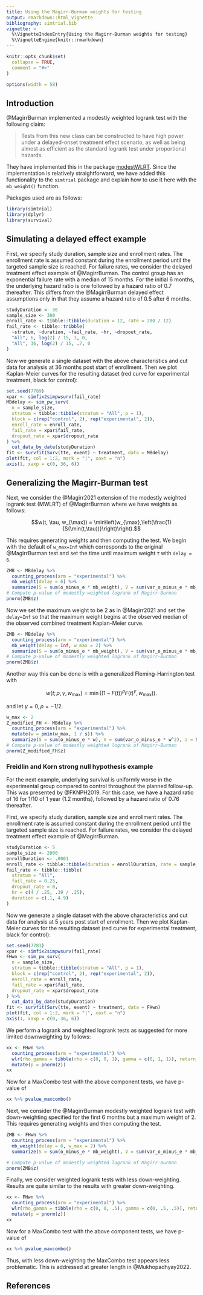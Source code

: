 ```yaml
---
title: Using the Magirr-Burman weights for testing
output: rmarkdown::html_vignette
bibliography: simtrial.bib
vignette: >
  %\VignetteIndexEntry{Using the Magirr-Burman weights for testing}
  %\VignetteEngine{knitr::rmarkdown}
---
```


```r
knitr::opts_chunk$set(
  collapse = TRUE,
  comment = "#>"
)

options(width = 58)
```

## Introduction

@MagirrBurman implemented a modestly weighted logrank test with the following claim:

> Tests from this new class can be constructed to have high power under a
> delayed-onset treatment effect scenario, as well as being almost as efficient
> as the standard logrank test under proportional hazards.

They have implemented this in the package [modestWLRT](https://github.com/dominicmagirr/modestWLRT).
Since the implementation is relatively straightforward, we have added this functionality to the `simtrial` package and explain how to use it here with the `mb_weight()` function.

Packages used are as follows:

```r
library(simtrial)
library(dplyr)
library(survival)
```

## Simulating a delayed effect example

First, we specify study duration, sample size and enrollment rates. The enrollment rate is assumed constant during the enrollment period until the targeted sample size is reached.
For failure rates, we consider the delayed treatment effect example of @MagirrBurman.
The control group has an exponential failure rate with a median of 15 months.
For the initial 6 months, the underlying hazard ratio is one followed by a hazard ratio of 0.7 thereafter.
This differs from the @MagirrBurman delayed effect assumptions only in that they assume a hazard ratio of 0.5 after 6 months.

```r
studyDuration <- 36
sample_size <- 300
enroll_rate <- tibble::tibble(duration = 12, rate = 200 / 12)
fail_rate <- tibble::tribble(
  ~stratum, ~duration, ~fail_rate, ~hr, ~dropout_rate,
  "All", 6, log(2) / 15, 1, 0,
  "All", 36, log(2) / 15, .7, 0
)
```

Now we generate a single dataset with the above characteristics and cut data for analysis at 36 months post start of enrollment.
Then we plot Kaplan-Meier curves for the resulting dataset (red curve for experimental treatment, black for control):

```r
set.seed(7789)
xpar <- simfix2simpwsurv(fail_rate)
MBdelay <- sim_pw_surv(
  n = sample_size,
  stratum = tibble::tibble(stratum = "All", p = 1),
  block = c(rep("control", 2), rep("experimental", 2)),
  enroll_rate = enroll_rate,
  fail_rate = xpar$fail_rate,
  dropout_rate = xpar$dropout_rate
) %>%
  cut_data_by_date(studyDuration)
fit <- survfit(Surv(tte, event) ~ treatment, data = MBdelay)
plot(fit, col = 1:2, mark = "|", xaxt = "n")
axis(1, xaxp = c(0, 36, 6))
```

## Generalizing the Magirr-Burman test

Next, we consider the @Magirr2021 extension of the modestly weighted logrank test (MWLRT) of  @MagirrBurman where we have weights as follows:

$$w(t, \tau, w_{\max}) = \min\left(w_{\max},\left(\frac{1}{S(\min(t,\tau))}\right)\right).$$

This requires generating weights and then computing the test.
We begin with the default of `w_max=Inf` which corresponds to the original @MagirrBurman test and set the time until maximum weight $\tau$ with `delay = 6`.

```r
ZMB <- MBdelay %>%
  counting_process(arm = "experimental") %>%
  mb_weight(delay = 6) %>%
  summarize(S = sum(o_minus_e * mb_weight), V = sum(var_o_minus_e * mb_weight^2), z = S / sqrt(V))
# Compute p-value of modestly weighted logrank of Magirr-Burman
pnorm(ZMB$z)
```

Now we set the maximum weight to be 2 as in @Magirr2021 and set the `delay=Inf` so that the maximum weight begins at the observed median of the observed combined treatment Kaplan-Meier curve.

```r
ZMB <- MBdelay %>%
  counting_process(arm = "experimental") %>%
  mb_weight(delay = Inf, w_max = 2) %>%
  summarize(S = sum(o_minus_e * mb_weight), V = sum(var_o_minus_e * mb_weight^2), z = S / sqrt(V))
# Compute p-value of modestly weighted logrank of Magirr-Burman
pnorm(ZMB$z)
```

Another way this can be done is with a generalized Fleming-Harrington test with

$$w(t; \rho, \gamma, w_{\max})= \min((1-F(t))^\rho F(t)^\gamma, w_{\max})).$$

and let $\gamma=0, \rho = -1/2.$

```r
w_max <- 2
Z_modified_FH <- MBdelay %>%
  counting_process(arm = "experimental") %>%
  mutate(w = pmin(w_max, 1 / s)) %>%
  summarize(S = sum(o_minus_e * w), V = sum(var_o_minus_e * w^2), z = S / sqrt(V))
# Compute p-value of modestly weighted logrank of Magirr-Burman
pnorm(Z_modified_FH$z)
```

### Freidlin and Korn strong null hypothesis example

For the next example, underlying survival is uniformly worse in the experimental group compared to control throughout the planned follow-up.
This was presented by @FKNPH2019. For this case, we have a hazard ratio of 16 for 1/10 of 1 year (1.2 months), followed by a hazard ratio of 0.76 thereafter.

First, we specify study duration, sample size and enrollment rates. The enrollment rate is assumed constant during the enrollment period until the targeted sample size is reached.
For failure rates, we consider the delayed treatment effect example of @MagirrBurman.

```r
studyDuration <- 5
sample_size <- 2000
enrollDuration <- .0001
enroll_rate <- tibble::tibble(duration = enrollDuration, rate = sample_size / enrollDuration)
fail_rate <- tibble::tibble(
  stratum = "All",
  fail_rate = 0.25,
  dropout_rate = 0,
  hr = c(4 / .25, .19 / .25),
  duration = c(.1, 4.9)
)
```

Now we generate a single dataset with the above characteristics and cut data for analysis at 5 years post start of enrollment.
Then we plot Kaplan-Meier curves for the resulting dataset (red curve for experimental treatment, black for control):

```r
set.seed(7783)
xpar <- simfix2simpwsurv(fail_rate)
FHwn <- sim_pw_surv(
  n = sample_size,
  stratum = tibble::tibble(stratum = "All", p = 1),
  block = c(rep("control", 2), rep("experimental", 2)),
  enroll_rate = enroll_rate,
  fail_rate = xpar$fail_rate,
  dropout_rate = xpar$dropout_rate
) %>%
  cut_data_by_date(studyDuration)
fit <- survfit(Surv(tte, event) ~ treatment, data = FHwn)
plot(fit, col = 1:2, mark = "|", xaxt = "n")
axis(1, xaxp = c(0, 36, 6))
```

We perform a logrank and weighted logrank tests as suggested for more limited downweighting by follows:

```r
xx <- FHwn %>%
  counting_process(arm = "experimental") %>%
  wlr(rho_gamma = tibble(rho = c(0, 0, 1), gamma = c(0, 1, 1)), return_corr = TRUE) %>%
  mutate(p = pnorm(z))
xx
```

Now for a MaxCombo test with the above component tests, we have p-value of

```r
xx %>% pvalue_maxcombo()
```

Next, we consider the @MagirrBurman modestly weighted logrank test with down-weighting specified for the first 6 months but a maximum weight of 2.
This requires generating weights and then computing the test.

```r
ZMB <- FHwn %>%
  counting_process(arm = "experimental") %>%
  mb_weight(delay = 6, w_max = 2) %>%
  summarize(S = sum(o_minus_e * mb_weight), V = sum(var_o_minus_e * mb_weight^2), z = S / sqrt(V))

# Compute p-value of modestly weighted logrank of Magirr-Burman
pnorm(ZMB$z)
```

Finally, we consider weighted logrank tests with less down-weighting.
Results are quite similar to the results with greater down-weighting.

```r
xx <- FHwn %>%
  counting_process(arm = "experimental") %>%
  wlr(rho_gamma = tibble(rho = c(0, 0, .5), gamma = c(0, .5, .5)), return_corr = TRUE) %>%
  mutate(p = pnorm(z))
xx
```

Now for a MaxCombo test with the above component tests, we have p-value of

```r
xx %>% pvalue_maxcombo()
```

Thus, with less down-weighting the MaxCombo test appears less problematic.
This is addressed at greater length in @Mukhopadhyay2022.

## References
